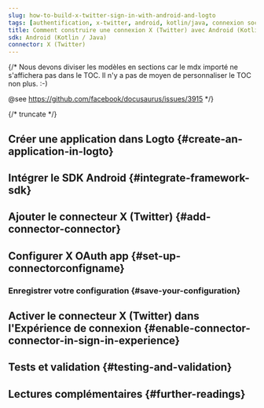 ```yaml
---
slug: how-to-build-x-twitter-sign-in-with-android-and-logto
tags: [authentification, x-twitter, android, kotlin/java, connexion sociale, connexion, login]
title: Comment construire une connexion X (Twitter) avec Android (Kotlin / Java)
sdk: Android (Kotlin / Java)
connector: X (Twitter)
---
```


{/*
  Nous devons diviser les modèles en sections car le mdx importé ne s'affichera pas dans le TOC.
  Il n'y a pas de moyen de personnaliser le TOC non plus. :-)

  @see https://github.com/facebook/docusaurus/issues/3915
*/}




{/* truncate */}

<Intro connector={connector} sdk="Android (Kotlin / Java)" link="https://developer.android.com" />

## Créer une application dans Logto \{#create-an-application-in-logto}

<CreateApplication type="Native app" framework="Android" />

## Intégrer le SDK Android \{#integrate-framework-sdk}

<IntegrateSdk />

## Ajouter le connecteur X (Twitter) \{#add-connector-connector}

<AddSocialConnector connector={connector} framework="Android" />

## Configurer X OAuth app \{#set-up-connectorconfigname}

<ConnectorGuide />

### Enregistrer votre configuration \{#save-your-configuration}

<SaveYourConfiguration connector={connector} />

## Activer le connecteur X (Twitter) dans l'Expérience de connexion \{#enable-connector-connector-in-sign-in-experience}

<EnableSocialConnector connector={connector} />

## Tests et validation \{#testing-and-validation}

<TestingAndValidation connector={connector} sdk="Android (Kotlin / Java)" />

## Lectures complémentaires \{#further-readings}

<FurtherReadings />